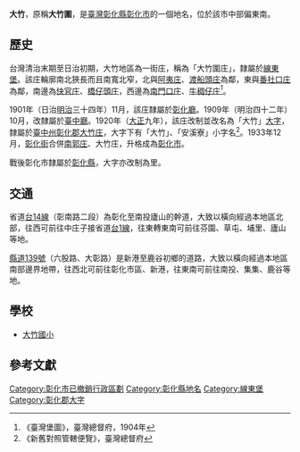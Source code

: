 {{noteTA　
|1 = zh-cn:庄; zh-hk:庄; zh-tw:庄;
}}
'''大竹'''，原稱'''大竹圍'''，是[[臺灣|臺灣]][[彰化縣|彰化縣]][[彰化市|彰化市]]的一個地名，位於該市中部偏東南。

==歷史==
台灣清治末期至日治初期，大竹地區為一街庄，稱為「大竹圍庄」，隸屬於[[線東堡|線東堡]]。該庄輪廓南北狹長而且南寬北窄，北與[[阿夷庄|阿夷庄]]、[[渡船頭庄|渡船頭庄]]為鄰，東與[[番社口庄|番社口庄]]為鄰，南邊為[[快官庄|快官庄]]、[[橋子頭_(彰化縣)|橋仔頭庄]]，西邊為[[南門口庄|南門口庄]]、[[牛稠子_(彰化縣彰化市)|牛稠仔庄]]<ref>《臺灣堡圖》，臺灣總督府，1904年</ref>。

1901年（日治[[明治|明治]]三十四年）11月，該庄隸屬於[[彰化廳|彰化廳]]。1909年（明治四十二年）10月，改隸屬於[[臺中廳|臺中廳]]。1920年（[[大正|大正]]九年），該庄改制並改名為「大竹」[[大字|大字]]，隸屬於[[臺中州|臺中州]][[彰化郡|彰化郡]][[大竹庄|大竹庄]]，大字下有「大竹」、「安溪寮」小字名<ref>《新舊對照管轄便覽》，臺灣總督府</ref>。1933年12月，[[彰化街|彰化街]]合併[[南郭庄|南郭庄]]、大竹庄，升格成為[[彰化市_(州轄市)|彰化市]]。

戰後彰化市隸屬於[[彰化縣|彰化縣]]，大字亦改制為里。

==交通==
省道[[台14線|台14線]]（彰南路二段）為彰化至南投廬山的幹道，大致以橫向經過本地區北部，往西可前往中庄子接省道[[台1線|台1線]]，往東轉東南可前往芬園、草屯、埔里、廬山等地。

[[縣道139號|縣道139號]]（六股路、大彰路）是新港至鹿谷初鄉的道路，大致以橫向經過本地區南部邊界地帶，往西北可前往彰化市區、新港，往東南可前往南投、集集、鹿谷等地。

==學校==
*[[大竹國小|大竹國小]]

==參考文獻==
{{reflist}}

{{彰化郡}}

[[Category:彰化市已撤銷行政區劃|Category:彰化市已撤銷行政區劃]]
[[Category:彰化縣地名|Category:彰化縣地名]]
[[Category:線東堡|Category:線東堡]]
[[Category:彰化郡大字|Category:彰化郡大字]]